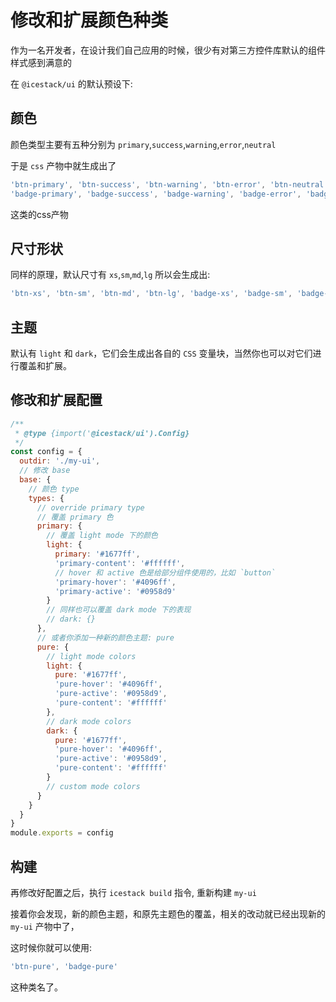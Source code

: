 # 修改和扩展颜色种类

作为一名开发者，在设计我们自己应用的时候，很少有对第三方控件库默认的组件样式感到满意的

在 `@icestack/ui` 的默认预设下:

## 颜色

颜色类型主要有五种分别为 `primary`,`success`,`warning`,`error`,`neutral`

于是 `css` 产物中就生成出了

```js
'btn-primary', 'btn-success', 'btn-warning', 'btn-error', 'btn-neutral'
'badge-primary', 'badge-success', 'badge-warning', 'badge-error', 'badge-neutral'
```

这类的css产物

## 尺寸形状

同样的原理，默认尺寸有 `xs`,`sm`,`md`,`lg` 所以会生成出:

```js
'btn-xs', 'btn-sm', 'btn-md', 'btn-lg', 'badge-xs', 'badge-sm', 'badge-md', 'badge-lg'
```

## 主题

默认有 `light` 和 `dark`，它们会生成出各自的 `CSS` 变量块，当然你也可以对它们进行覆盖和扩展。

## 修改和扩展配置

```js filename="icestack.config.js"
/**
 * @type {import('@icestack/ui').Config}
 */
const config = {
  outdir: './my-ui',
  // 修改 base
  base: {
    // 颜色 type
    types: {
      // override primary type
      // 覆盖 primary 色
      primary: {
        // 覆盖 light mode 下的颜色
        light: {
          primary: '#1677ff',
          'primary-content': '#ffffff',
          // hover 和 active 色是给部分组件使用的，比如 `button`
          'primary-hover': '#4096ff',
          'primary-active': '#0958d9'
        }
        // 同样也可以覆盖 dark mode 下的表现
        // dark: {}
      },
      // 或者你添加一种新的颜色主题: pure
      pure: {
        // light mode colors
        light: {
          pure: '#1677ff',
          'pure-hover': '#4096ff',
          'pure-active': '#0958d9',
          'pure-content': '#ffffff'
        },
        // dark mode colors
        dark: {
          pure: '#1677ff',
          'pure-hover': '#4096ff',
          'pure-active': '#0958d9',
          'pure-content': '#ffffff'
        }
        // custom mode colors
      }
    }
  }
}
module.exports = config
```

## 构建

再修改好配置之后，执行 `icestack build` 指令, 重新构建 `my-ui`

接着你会发现，新的颜色主题，和原先主题色的覆盖，相关的改动就已经出现新的 `my-ui` 产物中了，

这时候你就可以使用:

```js
'btn-pure', 'badge-pure'
```

这种类名了。
